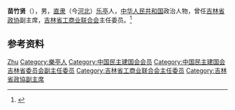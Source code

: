 '''苗竹贤'''（{{bd|1916年||1991年|}}），男，[[直隶|直隶]]（今[[河北|河北]]）[[乐亭|乐亭]]人，[[中华人民共和国|中华人民共和国]]政治人物，曾任[[吉林省政协|吉林省政协]]副主席，[[吉林省工商业联合会|吉林省工商业联合会]]主任委员。<ref>{{Cite book|title=中华人民共和国职官志|author=何虎生, 李耀东, 向常福主编|publisher=中国社会出版社|year=2003|isbn=9787800883934|location=北京|pages=}}</ref>

== 参考资料 ==
{{reflist}}

{{中国人物小作品}}
{{中华全国工商业联合会第五届执行委员会}}

{{Authority control}}
{{DEFAULTSORT:Miao苗}}
[[Category:苗姓|Zhu]]
[[Category:樂亭人|Category:樂亭人]]
[[Category:中国民主建国会会员|Category:中国民主建国会会员]]
[[Category:中国民主建国会吉林省委员会副主任委员|Category:中国民主建国会吉林省委员会副主任委员]]
[[Category:吉林省工商业联合会主任委员|Category:吉林省工商业联合会主任委员]]
[[Category:吉林省政協副主席|Category:吉林省政協副主席]]